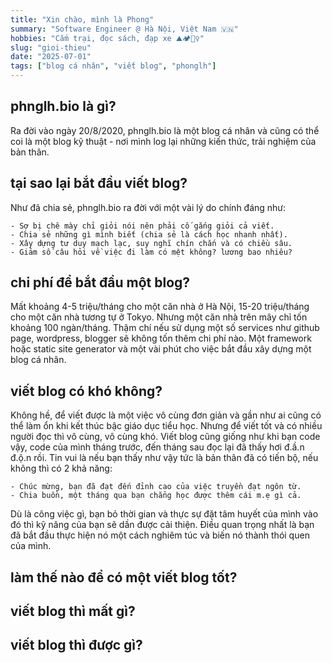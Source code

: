 ```yaml
---
title: "Xin chào, mình là Phong"
summary: "Software Engineer @ Hà Nội, Việt Nam 🇻🇳"
hobbies: "Cắm trại, đọc sách, đạp xe ⛰🏕🚵‍♀️"
slug: "gioi-thieu"
date: "2025-07-01"
tags: ["blog cá nhân", "viết blog", "phonglh"]
---
```


## phnglh.bio là gì?

Ra đời vào ngày 20/8/2020, phnglh.bio là một blog cá nhân và cũng có thể coi là một blog kỹ thuật - nơi mình log lại những kiến thức, trải nghiệm của bản thân.

## tại sao lại bắt đầu viết blog?

Như đã chia sẻ, phnglh.bio ra đời với một vài lý do chính đáng như:

    - Sợ bị chê mày chỉ giỏi nói nên phải cố gắng giỏi cả viết.
    - Chia sẻ những gì mình biết (chia sẻ là cách học nhanh nhất).
    - Xây dựng tư duy mạch lạc, suy nghĩ chín chắn và có chiều sâu.
    - Giảm số câu hỏi về việc đi làm có mệt không? lương bao nhiêu?

## chi phí để bắt đầu một blog?

Mất khoảng 4-5 triệu/tháng cho một căn nhà ở Hà Nội, 15-20 triệu/tháng cho một căn nhà tương tự ở Tokyo. Nhưng một căn nhà trên mây chỉ tốn khoảng 100 ngàn/tháng. Thậm chí nếu sử dụng một số services như github page, wordpress, blogger sẽ không tốn thêm chi phí nào. Một framework hoặc static site generator và một vài phút cho việc bắt đầu xây dựng một blog cá nhân.

## viết blog có khó không?

Không hề, để viết được là một việc vô cùng đơn giản và gần như ai cũng có thể làm ổn khi kết thúc bậc giáo dục tiểu học. Nhưng để viết tốt và có nhiều người đọc thì vô cùng, vô cùng khó. Viết blog cũng giống như khi bạn code vậy, code của mình tháng trước, đến tháng sau đọc lại đã thấy hơi đ.ầ.n đ.ộ.n rồi. Tin vui là nếu bạn thấy như vậy tức là bản thân đã có tiến bộ, nếu không thì có 2 khả năng:

    - Chúc mừng, bạn đã đạt đến đỉnh cao của việc truyền đạt ngôn từ.
    - Chia buồn, một tháng qua bạn chẳng học được thêm cái m.ẹ gì cả.

Dù là công việc gì, bạn bỏ thời gian và thực sự đặt tâm huyết của mình vào đó thì kỹ năng của bạn sẽ dần được cải thiện. Điều quan trọng nhất là bạn đã bắt đầu thực hiện nó một cách nghiêm túc và biến nó thành thói quen của mình.

## làm thế nào để có một viết blog tốt?
## viết blog thì mất gì?
## viết blog thì được gì?
